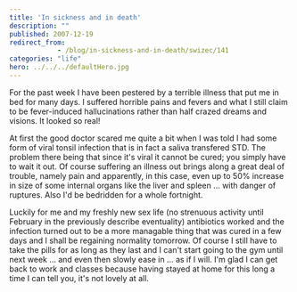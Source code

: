 ```yaml
---
title: 'In sickness and in death'
description: ""
published: 2007-12-19
redirect_from: 
            - /blog/in-sickness-and-in-death/swizec/141
categories: "life"
hero: ../../../defaultHero.jpg
---
```

For the past week I have been pestered by a terrible illness that put me in bed for many days. I suffered horrible pains and fevers and what I still claim to be fever-induced hallucinations rather than half crazed dreams and visions. It looked so real!

At first the good doctor scared me quite a bit when I was told I had some form of viral tonsil infection that is in fact a saliva transfered STD. The problem there being that since it&#x27;s viral it cannot be cured; you simply have to wait it out. Of course suffering an illness out brings along a great deal of trouble, namely pain and apparently, in this case, even up to 50% increase in size of some internal organs like the liver and spleen ... with danger of ruptures. Also I&#x27;d be bedridden for a whole fortnight.

Luckily for me and my freshly new sex life (no strenuous activity until February in the previously describe eventuality) antibiotics worked and the infection turned out to be a more managable thing that was cured in a few days and I shall be regaining normality tomorrow. Of course I still have to take the pills for as long as they last and I can&#x27;t start going to the gym until next week ... and even then slowly ease in ... as if I will. I&#x27;m glad I can get back to work and classes because having stayed at home for this long a time I can tell you, it&#x27;s not lovely at all.